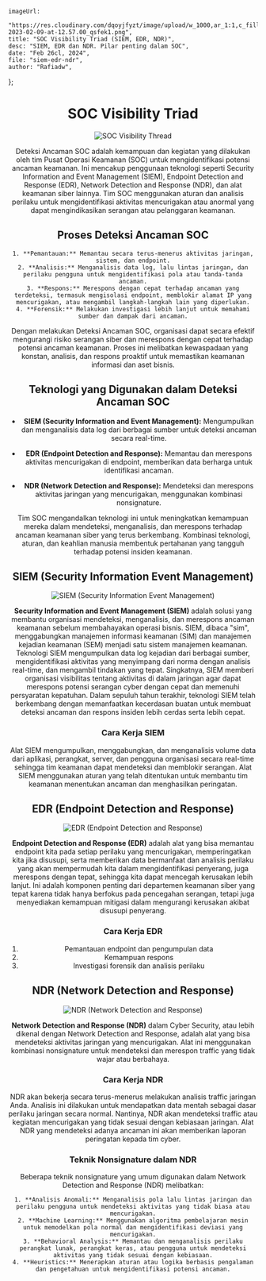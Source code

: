     imageUrl:
        "https://res.cloudinary.com/dqoyjfyzt/image/upload/w_1000,ar_1:1,c_fill,g_auto,e_art:hokusai/v1708868152/Screenshot-2023-02-09-at-12.57.00_qsfek1.png",
    title: "SOC Visibility Triad (SIEM, EDR, NDR)",
    desc: "SIEM, EDR dan NDR. Pilar penting dalam SOC",
    date: "Feb 26cl, 2024",
    file: "siem-edr-ndr",
    author: "Rafiadw",
};

<Header author={metaBlog.author} date={metaBlog.date} />

# SOC Visibility Triad

<Image
    src="https://res.cloudinary.com/dqoyjfyzt/image/upload/v1708868152/Screenshot-2023-02-09-at-12.57.00_qsfek1.png"
    alt="SOC Visibility Thread"
/>

Deteksi Ancaman SOC adalah kemampuan dan kegiatan yang dilakukan oleh tim Pusat Operasi Keamanan (SOC) untuk mengidentifikasi potensi ancaman keamanan. Ini mencakup penggunaan teknologi seperti Security Information and Event Management (SIEM), Endpoint Detection and Response (EDR), Network Detection and Response (NDR), dan alat keamanan siber lainnya. Tim SOC menggunakan aturan dan analisis perilaku untuk mengidentifikasi aktivitas mencurigakan atau anormal yang dapat mengindikasikan serangan atau pelanggaran keamanan.

## Proses Deteksi Ancaman SOC

    1. **Pemantauan:** Memantau secara terus-menerus aktivitas jaringan, sistem, dan endpoint.
    2. **Analisis:** Menganalisis data log, lalu lintas jaringan, dan perilaku pengguna untuk mengidentifikasi pola atau tanda-tanda ancaman.
    3. **Respons:** Merespons dengan cepat terhadap ancaman yang terdeteksi, termasuk mengisolasi endpoint, memblokir alamat IP yang mencurigakan, atau mengambil langkah-langkah lain yang diperlukan.
    4. **Forensik:** Melakukan investigasi lebih lanjut untuk memahami sumber dan dampak dari ancaman.

Dengan melakukan Deteksi Ancaman SOC, organisasi dapat secara efektif mengurangi risiko serangan siber dan merespons dengan cepat terhadap potensi ancaman keamanan. Proses ini melibatkan kewaspadaan yang konstan, analisis, dan respons proaktif untuk memastikan keamanan informasi dan aset bisnis.

## Teknologi yang Digunakan dalam Deteksi Ancaman SOC

-   **SIEM (Security Information and Event Management):** Mengumpulkan dan menganalisis data log dari berbagai sumber untuk deteksi ancaman secara real-time.

-   **EDR (Endpoint Detection and Response):** Memantau dan merespons aktivitas mencurigakan di endpoint, memberikan data berharga untuk identifikasi ancaman.

-   **NDR (Network Detection and Response):** Mendeteksi dan merespons aktivitas jaringan yang mencurigakan, menggunakan kombinasi nonsignature.

Tim SOC mengandalkan teknologi ini untuk meningkatkan kemampuan mereka dalam mendeteksi, menganalisis, dan merespons terhadap ancaman keamanan siber yang terus berkembang. Kombinasi teknologi, aturan, dan keahlian manusia membentuk pertahanan yang tangguh terhadap potensi insiden keamanan.

## SIEM (Security Information Event Management)

<Image
    className="w-52"
    src="https://res.cloudinary.com/dqoyjfyzt/image/upload/v1708868110/73_s4f2ss.png"
    alt=" SIEM (Security Information Event Management)"
/>

**Security Information and Event Management (SIEM)** adalah solusi yang membantu organisasi mendeteksi, menganalisis, dan merespons ancaman keamanan sebelum membahayakan operasi bisnis. SIEM, dibaca "sim", menggabungkan manajemen informasi keamanan (SIM) dan manajemen kejadian keamanan (SEM) menjadi satu sistem manajemen keamanan. Teknologi SIEM mengumpulkan data log kejadian dari berbagai sumber, mengidentifikasi aktivitas yang menyimpang dari norma dengan analisis real-time, dan mengambil tindakan yang tepat. Singkatnya, SIEM memberi organisasi visibilitas tentang aktivitas di dalam jaringan agar dapat merespons potensi serangan cyber dengan cepat dan memenuhi persyaratan kepatuhan. Dalam sepuluh tahun terakhir, teknologi SIEM telah berkembang dengan memanfaatkan kecerdasan buatan untuk membuat deteksi ancaman dan respons insiden lebih cerdas serta lebih cepat.

### Cara Kerja SIEM

Alat SIEM mengumpulkan, menggabungkan, dan menganalisis volume data dari aplikasi, perangkat, server, dan pengguna organisasi secara real-time sehingga tim keamanan dapat mendeteksi dan memblokir serangan. Alat SIEM menggunakan aturan yang telah ditentukan untuk membantu tim keamanan menentukan ancaman dan menghasilkan peringatan.

## EDR (Endpoint Detection and Response)

<Image
    src="https://res.cloudinary.com/dqoyjfyzt/image/upload/v1708943123/PillarPage_EDR-Process_ik3hdk.webp"
    alt="EDR (Endpoint Detection and Response)"
/>

**Endpoint Detection and Response (EDR)** adalah alat yang bisa memantau endpoint kita pada setiap perilaku yang mencurigakan, memperingatkan kita jika disusupi, serta memberikan data bermanfaat dan analisis perilaku yang akan mempermudah kita dalam mengidentifikasi penyerang, juga merespons dengan tepat, sehingga kita dapat mencegah kerusakan lebih lanjut. Ini adalah komponen penting dari departemen keamanan siber yang tepat karena tidak hanya berfokus pada pencegahan serangan, tetapi juga menyediakan kemampuan mitigasi dalam mengurangi kerusakan akibat disusupi penyerang.

### Cara Kerja EDR

1. Pemantauan endpoint dan pengumpulan data
2. Kemampuan respons
3. Investigasi forensik dan analisis perilaku

## NDR (Network Detection and Response)

<Image
    src="https://res.cloudinary.com/dqoyjfyzt/image/upload/v1708868145/Screenshot-2023-02-09-at-12.57.29_fpek4l.png"
    alt="NDR (Network Detection and Response)"
/>

**Network Detection and Response (NDR)** dalam Cyber Security, atau lebih dikenal dengan Network Detection and Response, adalah alat yang bisa mendeteksi aktivitas jaringan yang mencurigakan. Alat ini menggunakan kombinasi nonsignature untuk mendeteksi dan merespon traffic yang tidak wajar atau berbahaya.

### Cara Kerja NDR

NDR akan bekerja secara terus-menerus melakukan analisis traffic jaringan Anda. Analisis ini dilakukan untuk mendapatkan data mentah sebagai dasar perilaku jaringan secara normal. Nantinya, NDR akan mendeteksi traffic atau kegiatan mencurigakan yang tidak sesuai dengan kebiasaan jaringan. Alat NDR yang mendeteksi adanya ancaman ini akan memberikan laporan peringatan kepada tim cyber.

### Teknik Nonsignature dalam NDR

Beberapa teknik nonsignature yang umum digunakan dalam Network Detection and Response (NDR) melibatkan:

    1. **Analisis Anomali:** Menganalisis pola lalu lintas jaringan dan perilaku pengguna untuk mendeteksi aktivitas yang tidak biasa atau mencurigakan.
    2. **Machine Learning:** Menggunakan algoritma pembelajaran mesin untuk memodelkan pola normal dan mengidentifikasi deviasi yang mencurigakan.
    3. **Behavioral Analysis:** Memantau dan menganalisis perilaku perangkat lunak, perangkat keras, atau pengguna untuk mendeteksi aktivitas yang tidak sesuai dengan kebiasaan.
    4. **Heuristics:** Menerapkan aturan atau logika berbasis pengalaman dan pengetahuan untuk mengidentifikasi potensi ancaman.
